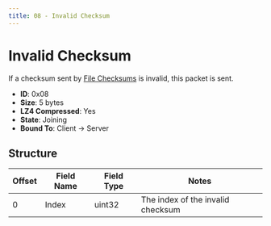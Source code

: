 ```yaml
---
title: 08 - Invalid Checksum
---
```


# Invalid Checksum

If a checksum sent by [File Checksums](06-file-checksums.mdx) is invalid, this packet is sent.

- **ID**: 0x08
- **Size**: 5 bytes
- **LZ4 Compressed**: Yes
- **State**: Joining
- **Bound To**: Client -> Server

## Structure

| Offset | Field Name | Field Type  | Notes                          |
|--------|------------|------------ |--------------------------------|
| 0      | Index       | uint32      | The index of the invalid checksum |

